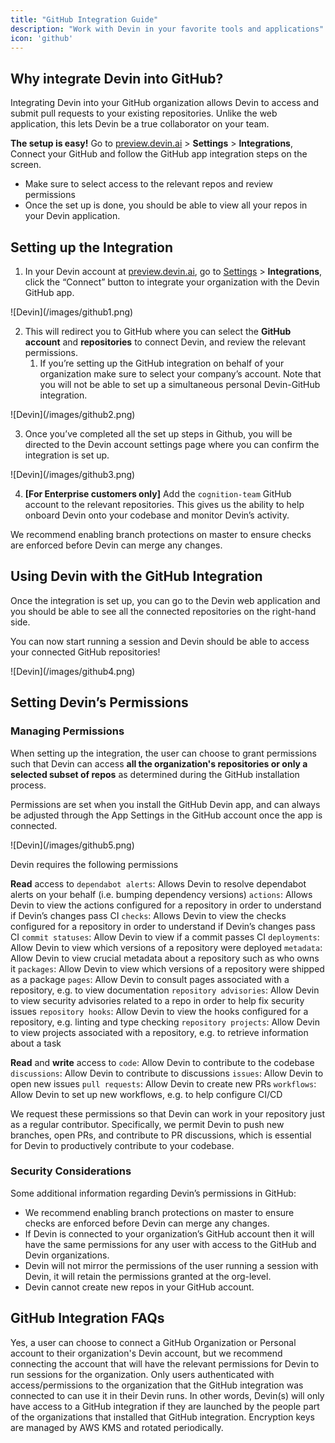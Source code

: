 ```yaml
---
title: "GitHub Integration Guide"
description: "Work with Devin in your favorite tools and applications"
icon: 'github'
---
```



## Why integrate Devin into GitHub?

Integrating Devin into your GitHub organization allows Devin to access and submit pull requests to your existing repositories. Unlike the web application, this lets Devin be a true collaborator on your team.

**The setup is easy!** Go to [preview.devin.ai](http://preview.devin.ai) > **Settings** > **Integrations**, Connect your GitHub and follow the GitHub app integration steps on the screen.

- Make sure to select access to the relevant repos and review permissions
- Once the set up is done, you should be able to view all your repos in your Devin application.

## Setting up the Integration

1. In your Devin account at [preview.devin.ai](http://preview.devin.ai), go to [Settings](https://preview.devin.ai/settings/integrations) > **Integrations**, click the “Connect” button to integrate your organization with the Devin GitHub app.
    
<Frame>
    ![Devin](/images/github1.png)
</Frame>

2. This will redirect you to GitHub where you can select the **GitHub account** and **repositories** to connect Devin, and review the relevant permissions. 
    1. If you’re setting up the GitHub integration on behalf of your organization make sure to select your company’s account. Note that you will not be able to set up a simultaneous personal Devin-GitHub integration.

<Frame>
    ![Devin](/images/github2.png)
</Frame>

3. Once you’ve completed all the set up steps in Github, you will be directed to the Devin account settings page where you can confirm the integration is set up. 
    
<Frame>
    ![Devin](/images/github3.png)
</Frame>    

4. **[For Enterprise customers only]** Add the `cognition-team` GitHub account to the relevant repositories. This gives us the ability to help onboard Devin onto your codebase and monitor Devin’s activity.

<Tip>We recommend enabling branch protections on master to ensure checks are enforced before Devin can merge any changes.</Tip>

## Using Devin with the GitHub Integration

Once the integration is set up, you can go to the Devin web application and you should be able to see all the connected repositories on the right-hand side. 

You can now start running a session and Devin should be able to access your connected GitHub repositories!

<Frame>
    ![Devin](/images/github4.png)
</Frame>

## Setting Devin’s Permissions

### Managing Permissions

When setting up the integration, the user can choose to grant permissions such that Devin can access **all the organization's repositories or only a selected subset of repos** as determined during the GitHub installation process. 

Permissions are set when you install the GitHub Devin app, and can always be adjusted through the App Settings in the GitHub account once the app is connected.

<Frame>
    ![Devin](/images/github5.png)
</Frame>

Devin requires the following permissions

**Read** access to
`dependabot alerts`: Allows Devin to resolve dependabot alerts on your behalf (i.e. bumping dependency versions)
`actions`: Allows Devin to view the actions configured for a repository in order to understand if Devin’s changes pass CI
`checks`: Allows Devin to view the checks configured for a repository in order to understand if Devin’s changes pass CI
`commit statuses`: Allow Devin to view if a commit passes CI
`deployments`: Allow Devin to view which versions of a repository were deployed
`metadata`: Allow Devin to view crucial metadata about a repository such as who owns it
`packages`: Allow Devin to view which versions of a repository were shipped as a package
`pages`: Allow Devin to consult pages associated with a repository, e.g. to view documentation
`repository advisories`: Allow Devin to view security advisories related to a repo in order to help fix security issues
`repository hooks`: Allow Devin to view the hooks configured for a repository, e.g. linting and type checking
`repository projects`: Allow Devin to view projects associated with a repository, e.g. to retrieve information about a task

**Read** and **write** access to
`code`: Allow Devin to contribute to the codebase
`discussions`: Allow Devin to contribute to discussions
`issues`: Allow Devin to open new issues
`pull requests`: Allow Devin to create new PRs
`workflows`: Allow Devin to set up new workflows, e.g. to help configure CI/CD

We request these permissions so that Devin can work in your repository just as a regular contributor. Specifically, we permit Devin to push new branches, open PRs, and contribute to PR discussions, which is essential for Devin to productively contribute to your codebase.

### Security Considerations

Some additional information regarding Devin’s permissions in GitHub:

- We recommend enabling branch protections on master to ensure checks are enforced before Devin can merge any changes.
- If Devin is connected to your organization’s GitHub account then it will have the same permissions for any user with access to the GitHub and Devin organizations.
- Devin will not mirror the permissions of the user running a session with Devin, it will retain the permissions granted at the org-level.
- Devin cannot create new repos in your GitHub account.

## GitHub Integration FAQs

<AccordionGroup>
  <Accordion title="Can I connect my Personal GitHub account to my organization’s Devin account?" icon="user">
Yes, a user can choose to connect a GitHub Organization or Personal account to their organization's Devin account, but we recommend connecting the account that will have the relevant permissions for Devin to run sessions for the organization.
  </Accordion>

 <Accordion title="How does the GitHub app handle user authentication?" icon="shield-halved">
Only users authenticated with access/permissions to the organization that the GitHub integration was connected to can use it in their Devin runs. In other words, Devin(s) will only have access to a GitHub integration if they are launched by the people part of the organizations that installed that GitHub integration.
  </Accordion>

 <Accordion title="How does Devin manage and rotate encryption keys?" icon="binary">
Encryption keys are managed by AWS KMS and rotated periodically.
  </Accordion>

</AccordionGroup>
